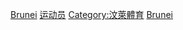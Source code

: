 [[Category:各国运动员|Brunei]]
[[Category:各職業汶萊人|运动员]]
[[Category:汶萊體育|Category:汶萊體育]]
[[Category:亚洲运动员|Brunei]]